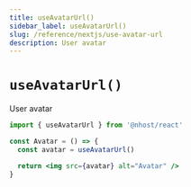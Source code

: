 ```yaml
---
title: useAvatarUrl()
sidebar_label: useAvatarUrl()
slug: /reference/nextjs/use-avatar-url
description: User avatar
---
```


# `useAvatarUrl()`

User avatar

```jsx
import { useAvatarUrl } from '@nhost/react'

const Avatar = () => {
  const avatar = useAvatarUrl()

  return <img src={avatar} alt="Avatar" />
}
```
